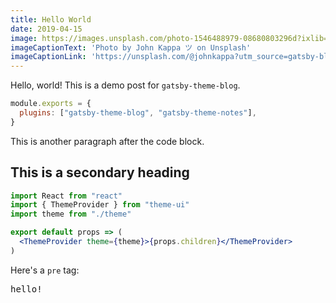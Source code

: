 ```yaml
---
title: Hello World
date: 2019-04-15
image: https://images.unsplash.com/photo-1546488979-08680803296d?ixlib=rb-1.2.1&ixid=eyJhcHBfaWQiOjEyMDd9&auto=format&fit=crop&w=2562&q=80
imageCaptionText: 'Photo by John Kappa ツ on Unsplash'
imageCaptionLink: 'https://unsplash.com/@johnkappa?utm_source=gatsby-blog-starter&utm_medium=referral' 
---
```


Hello, world! This is a demo post for `gatsby-theme-blog`.

```js
module.exports = {
  plugins: ["gatsby-theme-blog", "gatsby-theme-notes"],
}
```

This is another paragraph after the code block.

## This is a secondary heading

```jsx
import React from "react"
import { ThemeProvider } from "theme-ui"
import theme from "./theme"

export default props => (
  <ThemeProvider theme={theme}>{props.children}</ThemeProvider>
)
```

Here's a `pre` tag:

<pre>hello!</pre>
